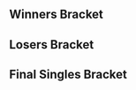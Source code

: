 {{DISPLAYTITLE:Kings of Cali: Doubles Bracket}}{{SetGame|melee}}
{{tabs static
|name1=Overview
|link1=Kings of Cali/1
|name2=Singles Bracket
|link2=Kings of Cali/1/Singles Bracket
|name3=Doubles Bracket
|link3=Kings of Cali/1/Doubles Bracket
|This=3
}}
==Winners Bracket==
{{64DEDoublesWBracketA
|column-width=150
<!-- ROUND 1 -->
|r1m1t1p1=Mango |r1m1t1p1flag=us
|r1m1t1p2=Lucky |r1m1t1p2flag=us |r1m1t1score={{win}}
|r1m1t2p1=Bye |r1m1t2p1flag=
|r1m1t2p2=Bye |r1m1t2p2flag= |r1m1t2score=
|r1m1win=1

|r1m2t1p1=DendyPretendy |r1m2t1p1flag=us
|r1m2t1p2=Manacloud |r1m2t1p2flag=us |r1m2t1score={{win}}
|r1m2t2p1=2Jar |r1m2t2p1flag=
|r1m2t2p2=Midg |r1m2t2p2flag= |r1m2t2score=
|r1m2win=1

|r1m3t1p1=Darrell |r1m3t1p1flag=us
|r1m3t1p2=Bob$ |r1m3t1p2flag=us |r1m3t1score={{win}}
|r1m3t2p1=Bye |r1m3t2p1flag=
|r1m3t2p2=Bye |r1m3t2p2flag= |r1m3t2score=
|r1m3win=1

|r1m4t1p1=Bimbo Mexico |r1m4t1p1flag=mx
|r1m4t1p2=Eddy Mexico |r1m4t1p2flag=mx |r1m4t1score={{win}}
|r1m4t2p1=Bye |r1m4t2p1flag=
|r1m4t2p2=Bye |r1m4t2p2flag= |r1m4t2score=
|r1m4win=1

|r1m5t1p1=Sung |r1m5t1p1flag=us
|r1m5t1p2=stab |r1m5t1p2flag=us |r1m5t1score={{win}}
|r1m5t2p1=Bye |r1m5t2p1flag=
|r1m5t2p2=Bye |r1m5t2p2flag= |r1m5t2score=
|r1m5win=1

|r1m6t1p1=Sheen |r1m6t1p1flag=
|r1m6t1p2=Andymosity |r1m6t1p2flag= |r1m6t1score={{win}}
|r1m6t2p1=Bosco |r1m6t2p1flag=
|r1m6t2p2=Zeo |r1m6t2p2flag= |r1m6t2score=
|r1m6win=1

|r1m7t1p1=Noata |r1m7t1p1flag=
|r1m7t1p2=L |r1m7t1p2flag=us |r1m7t1score={{win}}
|r1m7t2p1=Bye |r1m7t2p1flag=
|r1m7t2p2=Bye |r1m7t2p2flag= |r1m7t2score=
|r1m7win=1

|r1m8t1p1=Manatee |r1m8t1p1flag=
|r1m8t1p2=Peligro |r1m8t1p2flag= |r1m8t1score={{win}}
|r1m8t2p1=Sizzle |r1m8t2p1flag=
|r1m8t2p2=commonyoshi |r1m8t2p2flag= |r1m8t2score=
|r1m8win=1

|r1m9t1p1=PewPewU |r1m9t1p1flag=us
|r1m9t1p2=SFAT |r1m9t1p2flag=us |r1m9t1score={{win}}
|r1m9t2p1=Bye |r1m9t2p1flag=
|r1m9t2p2=Bye |r1m9t2p2flag= |r1m9t2score=
|r1m9win=1

|r1m10t1p1=Connor |r1m10t1p1flag=us
|r1m10t1p2=Strong Bad |r1m10t1p2flag=us |r1m10t1score={{win}}
|r1m10t2p1=Cablecho |r1m10t2p1flag=
|r1m10t2p2=Strain |r1m10t2p2flag= |r1m10t2score=
|r1m10win=1

|r1m11t1p1=Vish |r1m11t1p1flag=us
|r1m11t1p2=Tai |r1m11t1p2flag=us |r1m11t1score={{win}}
|r1m11t2p1=Bye |r1m11t2p1flag=
|r1m11t2p2=Bye |r1m11t2p2flag= |r1m11t2score=
|r1m11win=1

|r1m12t1p1=Alan |r1m12t1p1flag=us
|r1m12t1p2=MacD |r1m12t1p2flag=us |r1m12t1score={{win}}
|r1m12t2p1=oops |r1m12t2p1flag=
|r1m12t2p2=Read |r1m12t2p2flag= |r1m12t2score=
|r1m12win=1

|r1m13t1p1=Lovage |r1m13t1p1flag=us
|r1m13t1p2=S2J |r1m13t1p2flag=us |r1m13t1score={{win}}
|r1m13t2p1=Bye |r1m13t2p1flag=
|r1m13t2p2=Bye |r1m13t2p2flag= |r1m13t2score=
|r1m13win=1

|r1m14t1p1=Dantefox |r1m14t1p1flag=
|r1m14t1p2=Coolkid |r1m14t1p2flag= |r1m14t1score={{win}}
|r1m14t2p1=gkinfinity |r1m14t2p1flag=
|r1m14t2p2=kirbyraeg |r1m14t2p2flag= |r1m14t2score=
|r1m14win=1

|r1m15t1p1=J666 |r1m15t1p1flag=us
|r1m15t1p2=Rickety |r1m15t1p2flag= |r1m15t1score={{win}}
|r1m15t2p1=Bye |r1m15t2p1flag=
|r1m15t2p2=Bye |r1m15t2p2flag= |r1m15t2score=
|r1m15win=1

|r1m16t1p1=Oskas |r1m16t1p1flag=
|r1m16t1p2=Mizuki |r1m16t1p2flag= |r1m16t1score={{win}}
|r1m16t2p1=MrE223 |r1m16t2p1flag=
|r1m16t2p2=pdub |r1m16t2p2flag= |r1m16t2score=
|r1m16win=1

|r1m17t1p1=Ken |r1m17t1p1flag=us
|r1m17t1p2=Dr. PeePee |r1m17t1p2flag=us |r1m17t1score={{win}}
|r1m17t2p1=Bye |r1m17t2p1flag=
|r1m17t2p2=Bye |r1m17t2p2flag= |r1m17t2score=
|r1m17win=1

|r1m18t1p1=Bloom |r1m18t1p1flag=
|r1m18t1p2=Matt Anderson |r1m18t1p2flag= |r1m18t1score=
|r1m18t2p1=Aussyboo |r1m18t2p1flag=us
|r1m18t2p2=Isis |r1m18t2p2flag=us |r1m18t2score={{win}}
|r1m18win=2

|r1m19t1p1=Dr. Z |r1m19t1p1flag=us
|r1m19t1p2=Zeldafreak |r1m19t1p2flag=us |r1m19t1score={{win}}
|r1m19t2p1=Bye |r1m19t2p1flag=
|r1m19t2p2=Bye |r1m19t2p2flag= |r1m19t2score=
|r1m19win=1

|r1m20t1p1=ROFL |r1m20t1p1flag=us
|r1m20t1p2=Fly Amanita |r1m20t1p2flag=us |r1m20t1score={{win}}
|r1m20t2p1=Bye |r1m20t2p1flag=
|r1m20t2p2=Bye |r1m20t2p2flag= |r1m20t2score=
|r1m20win=1

|r1m21t1p1=Axe |r1m21t1p1flag=us
|r1m21t1p2=OkamiBW |r1m21t1p2flag=us |r1m21t1score={{win}}
|r1m21t2p1=Bye |r1m21t2p1flag=
|r1m21t2p2=Bye |r1m21t2p2flag= |r1m21t2score=
|r1m21win=1

|r1m22t1p1=AntoPark |r1m22t1p1flag=
|r1m22t1p2=Combofest |r1m22t1p2flag= |r1m22t1score=
|r1m22t2p1=Dan |r1m22t2p1flag=
|r1m22t2p2=Nardis |r1m22t2p2flag= |r1m22t2score={{win}}
|r1m22win=2

|r1m23t1p1=Tafokints |r1m23t1p1flag=us
|r1m23t1p2=Toph |r1m23t1p2flag=us |r1m23t1score={{win}}
|r1m23t2p1=Bye |r1m23t2p1flag=
|r1m23t2p2=Bye |r1m23t2p2flag= |r1m23t2score=
|r1m23win=1

|r1m24t1p1=sidefx |r1m24t1p1flag=us
|r1m24t1p2=zoap |r1m24t1p2flag=us |r1m24t1score={{win}}
|r1m24t2p1=luv(sic) |r1m24t2p1flag=
|r1m24t2p2=Wretched |r1m24t2p2flag= |r1m24t2score=
|r1m24win=1

|r1m25t1p1=Shroomed |r1m25t1p1flag=us
|r1m25t1p2=Zhu |r1m25t1p2flag=us |r1m25t1score={{win}}
|r1m25t2p1=Bye |r1m25t2p1flag=
|r1m25t2p2=Bye |r1m25t2p2flag= |r1m25t2score=
|r1m25win=1

|r1m26t1p1=joejoe |r1m26t1p1flag=
|r1m26t1p2=sparky |r1m26t1p2flag= |r1m26t1score={{win}}
|r1m26t2p1=A Rookie |r1m26t2p1flag=us
|r1m26t2p2=BAM |r1m26t2p2flag=us |r1m26t2score=
|r1m26win=1

|r1m27t1p1=baka4moe |r1m27t1p1flag=us
|r1m27t1p2=Khepri |r1m27t1p2flag=us |r1m27t1score={{win}}
|r1m27t2p1=Bye |r1m27t2p1flag=
|r1m27t2p2=Bye |r1m27t2p2flag= |r1m27t2score=
|r1m27win=1

|r1m28t1p1=Mogwai |r1m28t1p1flag=us
|r1m28t1p2=PockyD |r1m28t1p2flag= |r1m28t1score={{win}}
|r1m28t2p1=abigajillion |r1m28t2p1flag=
|r1m28t2p2=COCO |r1m28t2p2flag= |r1m28t2score=
|r1m28win=1

|r1m29t1p1=Scar |r1m29t1p1flag=us
|r1m29t1p2=Westballz |r1m29t1p2flag=us |r1m29t1score={{win}}
|r1m29t2p1=Bye |r1m29t2p1flag=
|r1m29t2p2=Bye |r1m29t2p2flag= |r1m29t2score=
|r1m29win=1

|r1m30t1p1=Tarheeljks |r1m30t1p1flag=
|r1m30t1p2=Violence |r1m30t1p2flag= |r1m30t1score=
|r1m30t2p1=JpegImage |r1m30t2p1flag=us
|r1m30t2p2=Nawnscents |r1m30t2p2flag= |r1m30t2score={{win}}
|r1m30win=2

|r1m31t1p1=Berto |r1m31t1p1flag=us
|r1m31t1p2=Mooninite |r1m31t1p2flag=us |r1m31t1score={{win}}
|r1m31t2p1=Bye |r1m31t2p1flag=
|r1m31t2p2=Bye |r1m31t2p2flag= |r1m31t2score=
|r1m31win=1

|r1m32t1p1=golden |r1m32t1p1flag=
|r1m32t1p2=raish |r1m32t1p2flag= |r1m32t1score={{win}}
|r1m32t2p1=Shepherd |r1m32t2p1flag=
|r1m32t2p2=jaVus |r1m32t2p2flag= |r1m32t2score=
|r1m32win=1

<!-- ROUND 2 -->
|r2m1t1p1=Mango |r2m1t1p1flag=us
|r2m1t1p2=Lucky |r2m1t1p2flag=us |r2m1t1score={{win}}
|r2m1t2p1=DendyPretendy |r2m1t2p1flag=us
|r2m1t2p2=Manacloud |r2m1t2p2flag=us |r2m1t2score=
|r2m1win=1

|r2m2t1p1=Darrell |r2m2t1p1flag=us
|r2m2t1p2=Bob$ |r2m2t1p2flag=us |r2m2t1score=
|r2m2t2p1=Bimbo Mexico |r2m2t2p1flag=mx
|r2m2t2p2=Eddy Mexico |r2m2t2p2flag=mx |r2m2t2score={{win}}
|r2m2win=2

|r2m3t1p1=Sung |r2m3t1p1flag=us
|r2m3t1p2=stab |r2m3t1p2flag=us |r2m3t1score={{win}}
|r2m3t2p1=Sheen |r2m3t2p1flag=
|r2m3t2p2=Andymosity |r2m3t2p2flag= |r2m3t2score=
|r2m3win=1

|r2m4t1p1=Noata |r2m4t1p1flag=
|r2m4t1p2=L |r2m4t1p2flag=us |r2m4t1score=
|r2m4t2p1=Manatee |r2m4t2p1flag=
|r2m4t2p2=Peligro |r2m4t2p2flag= |r2m4t2score={{win}}
|r2m4win=2

|r2m5t1p1=PewPewU |r2m5t1p1flag=us
|r2m5t1p2=SFAT |r2m5t1p2flag=us |r2m5t1score={{win}}
|r2m5t2p1=Connor |r2m5t2p1flag=us
|r2m5t2p2=Strong Bad |r2m5t2p2flag=us |r2m5t2score=
|r2m5win=1

|r2m6t1p1=Vish |r2m6t1p1flag=us
|r2m6t1p2=Tai |r2m6t1p2flag=us |r2m6t1score=
|r2m6t2p1=Alan |r2m6t2p1flag=us
|r2m6t2p2=MacD |r2m6t2p2flag=us |r2m6t2score={{win}}
|r2m6win=2

|r2m7t1p1=Lovage |r2m7t1p1flag=us
|r2m7t1p2=S2J |r2m7t1p2flag=us |r2m7t1score={{win}}
|r2m7t2p1=Dantefox |r2m7t2p1flag=
|r2m7t2p2=Coolkid |r2m7t2p2flag= |r2m7t2score=
|r2m7win=1

|r2m8t1p1=J666 |r2m8t1p1flag=us
|r2m8t1p2=Rickety |r2m8t1p2flag= |r2m8t1score={{win}}
|r2m8t2p1=Oskas |r2m8t2p1flag=
|r2m8t2p2=Mizuki |r2m8t2p2flag= |r2m8t2score=
|r2m8win=1

|r2m9t1p1=Ken |r2m9t1p1flag=us
|r2m9t1p2=Dr. PeePee |r2m9t1p2flag=us |r2m9t1score=2
|r2m9t2p1=Aussyboo |r2m9t2p1flag=us
|r2m9t2p2=Isis |r2m9t2p2flag=us |r2m9t2score=0
|r2m9win=1
|r2m9t1p1char1=marth |r2m9t1p1stock1=2 |r2m9t1p2char1=falco |r2m9t1p2stock1=2
|r2m9t2p1char1=jigglypuff |r2m9t2p1stock1=0 |r2m9t2p2char1=sheik |r2m9t2p2stock1=0 |r2m9win1=1 |r2m9stage1=Battlefield
|r2m9t1p1char2=marth |r2m9t1p1stock2=2 |r2m9t1p2char2=falco |r2m9t1p2stock2=2
|r2m9t2p1char2=peach |r2m9t2p1stock2=0 |r2m9t2p2char2=sheik |r2m9t2p2stock2=0 |r2m9win2=1 |r2m9stage2=Yoshi's Story
|r2m9details={{BracketMatchDetails|preview=|lrthread=|interview=|recap=|comment=|live=|vod=https://youtu.be/YyoCAPagD44}}

|r2m10t1p1=Dr. Z |r2m10t1p1flag=us
|r2m10t1p2=Zeldafreak |r2m10t1p2flag=us |r2m10t1score=
|r2m10t2p1=ROFL |r2m10t2p1flag=us
|r2m10t2p2=Fly Amanita |r2m10t2p2flag=us |r2m10t2score={{win}}
|r2m10win=2

|r2m11t1p1=Axe |r2m11t1p1flag=us
|r2m11t1p2=OkamiBW |r2m11t1p2flag=us |r2m11t1score={{win}}
|r2m11t2p1=Dan |r2m11t2p1flag=
|r2m11t2p2=Nardis |r2m11t2p2flag= |r2m11t2score=
|r2m11win=1

|r2m12t1p1=Tafokints |r2m12t1p1flag=us
|r2m12t1p2=Toph |r2m12t1p2flag=us |r2m12t1score={{win}}
|r2m12t2p1=sidefx |r2m12t2p1flag=us
|r2m12t2p2=zoap |r2m12t2p2flag=us |r2m12t2score=
|r2m12win=1

|r2m13t1p1=Shroomed |r2m13t1p1flag=us
|r2m13t1p2=Zhu |r2m13t1p2flag=us |r2m13t1score={{win}}
|r2m13t2p1=joejoe |r2m13t2p1flag=
|r2m13t2p2=sparky |r2m13t2p2flag= |r2m13t2score=
|r2m13win=1

|r2m14t1p1=baka4moe |r2m14t1p1flag=us
|r2m14t1p2=Khepri |r2m14t1p2flag=us |r2m14t1score={{win}}
|r2m14t2p1=Mogwai |r2m14t2p1flag=us
|r2m14t2p2=PockyD |r2m14t2p2flag= |r2m14t2score=
|r2m14win=1

|r2m15t1p1=Scar |r2m15t1p1flag=us
|r2m15t1p2=Westballz |r2m15t1p2flag=us |r2m15t1score={{win}}
|r2m15t2p1=JpegImage |r2m15t2p1flag=us
|r2m15t2p2=Nawnscents |r2m15t2p2flag= |r2m15t2score=
|r2m15win=1

|r2m16t1p1=Berto |r2m16t1p1flag=us
|r2m16t1p2=Mooninite |r2m16t1p2flag=us |r2m16t1score={{win}}
|r2m16t2p1=golden |r2m16t2p1flag=
|r2m16t2p2=raish |r2m16t2p2flag= |r2m16t2score=
|r2m16win=1

<!-- ROUND 3 -->
|r3m1t1p1=Mango |r3m1t1p1flag=us
|r3m1t1p2=Lucky |r3m1t1p2flag=us |r3m1t1score={{win}}
|r3m1t2p1=Bimbo Mexico |r3m1t2p1flag=mx
|r3m1t2p2=Eddy Mexico |r3m1t2p2flag=mx |r3m1t2score=
|r3m1win=1

|r3m2t1p1=Sung |r3m2t1p1flag=us
|r3m2t1p2=stab |r3m2t1p2flag=us |r3m2t1score={{win}}
|r3m2t2p1=Manatee |r3m2t2p1flag=
|r3m2t2p2=Peligro |r3m2t2p2flag= |r3m2t2score=
|r3m2win=1


|r3m3t1p1=PewPewU |r3m3t1p1flag=us
|r3m3t1p2=SFAT |r3m3t1p2flag=us |r3m3t1score=2
|r3m3t2p1=Alan |r3m3t2p1flag=us
|r3m3t2p2=MacD |r3m3t2p2flag=us |r3m3t2score=1
|r3m3win=1
|r3m3t1p1char1=marth |r3m3t1p1stock1=0 |r3m3t1p2char1=fox |r3m3t1p2stock1=0
|r3m3t2p1char1=peach |r3m3t2p1stock1=0 |r3m3t2p2char1=peach |r3m3t2p2stock1=1 |r3m3win1=2 |r3m3stage1=Final Destination
|r3m3t1p1char2=marth |r3m3t1p1stock2=2 |r3m3t1p2char2=fox |r3m3t1p2stock2=2
|r3m3t2p1char2=peach |r3m3t2p1stock2=0 |r3m3t2p2char2=peach |r3m3t2p2stock2=0 |r3m3win2=1 |r3m3stage2=Battlefield
|r3m3t1p1char3=marth |r3m3t1p1stock3=2 |r3m3t1p2char3=fox |r3m3t1p2stock3=1
|r3m3t2p1char3=peach |r3m3t2p1stock3=0 |r3m3t2p2char3=peach |r3m3t2p2stock3=0 |r3m3win3=1 |r3m3stage3=Yoshi's Story
|r3m3details={{BracketMatchDetails|preview=|lrthread=|interview=|recap=|comment=|live=|vod=https://youtu.be/0L15rRSsgl4}}

|r3m4t1p1=Lovage |r3m4t1p1flag=us
|r3m4t1p2=S2J |r3m4t1p2flag=us |r3m4t1score={{win}}
|r3m4t2p1=J666 |r3m4t2p1flag=us
|r3m4t2p2=Rickety |r3m4t2p2flag= |r3m4t2score=
|r3m4win=1

|r3m5t1p1=Ken |r3m5t1p1flag=us
|r3m5t1p2=Dr. PeePee |r3m5t1p2flag=us |r3m5t1score=2
|r3m5t2p1=ROFL |r3m5t2p1flag=us
|r3m5t2p2=Fly Amanita |r3m5t2p2flag=us |r3m5t2score=1
|r3m5win=1
|r3m5t1p1char1=marth |r3m5t1p1stock1=2 |r3m5t1p2char1=falco |r3m5t1p2stock1=1
|r3m5t2p1char1=luigi |r3m5t2p1stock1=0 |r3m5t2p2char1=ic |r3m5t2p2stock1=0 |r3m5win1=1 |r3m5stage1=Pokémon Stadium
|r3m5t1p1char2=marth |r3m5t1p1stock2=0 |r3m5t1p2char2=falco |r3m5t1p2stock2=0
|r3m5t2p1char2=luigi |r3m5t2p1stock2=2 |r3m5t2p2char2=ic |r3m5t2p2stock2=1 |r3m5win2=2 |r3m5stage2=Final Destination
|r3m5t1p1char3=marth |r3m5t1p1stock3=3 |r3m5t1p2char3=falco |r3m5t1p2stock3=1
|r3m5t2p1char3=luigi |r3m5t2p1stock3=0 |r3m5t2p2char3=ic |r3m5t2p2stock3=0 |r3m5win3=1 |r3m5stage3=Battlefield
|r3m5details={{BracketMatchDetails|preview=|lrthread=|interview=|recap=|comment=|live=|vod=https://youtu.be/ufnPFUCINCU}}

|r3m6t1p1=Axe |r3m6t1p1flag=us
|r3m6t1p2=OkamiBW |r3m6t1p2flag=us |r3m6t1score={{win}}
|r3m6t2p1=Tafokints |r3m6t2p1flag=us
|r3m6t2p2=Toph |r3m6t2p2flag=us |r3m6t2score=
|r3m6win=1

|r3m7t1p1=Shroomed |r3m7t1p1flag=us
|r3m7t1p2=Zhu |r3m7t1p2flag=us |r3m7t1score={{win}}
|r3m7t2p1=baka4moe |r3m7t2p1flag=us
|r3m7t2p2=Khepri |r3m7t2p2flag=us |r3m7t2score=
|r3m7win=1

|r3m8t1p1=Scar |r3m8t1p1flag=us
|r3m8t1p2=Westballz |r3m8t1p2flag=us |r3m8t1score={{win}}
|r3m8t2p1=Berto |r3m8t2p1flag=us
|r3m8t2p2=Mooninite |r3m8t2p2flag=us |r3m8t2score=
|r3m8win=1

<!-- ROUND 4 -->
|r4m1t1p1=Mango |r4m1t1p1flag=us
|r4m1t1p2=Lucky |r4m1t1p2flag=us |r4m1t1score={{win}}
|r4m1t2p1=Sung |r4m1t2p1flag=us
|r4m1t2p2=stab |r4m1t2p2flag=us |r4m1t2score=
|r4m1win=1

|r4m2t1p1=PewPewU |r4m2t1p1flag=us
|r4m2t1p2=SFAT |r4m2t1p2flag=us |r4m2t1score=2
|r4m2t2p1=Lovage |r4m2t2p1flag=us
|r4m2t2p2=S2J |r4m2t2p2flag=us |r4m2t2score=0
|r4m2win=1
|r4m2t1p1char1=marth |r4m2t1p1stock1=2 |r4m2t1p2char1=fox |r4m2t1p2stock1=1
|r4m2t2p1char1=fox |r4m2t2p1stock1=0 |r4m2t2p2char1=cf |r4m2t2p2stock1=0 |r4m2win1=1 |r4m2stage1=Battlefield
|r4m2t1p1char2=marth |r4m2t1p1stock2=2 |r4m2t1p2char2=fox |r4m2t1p2stock2=2
|r4m2t2p1char2=fox |r4m2t2p1stock2=0 |r4m2t2p2char2=cf |r4m2t2p2stock2=0 |r4m2win2=1 |r4m2stage2=Final Destination
|r4m2details={{BracketMatchDetails|preview=|lrthread=|interview=|recap=|comment=|live=|vod=https://youtu.be/EmNxegzsstc}}

|r4m3t1p1=Ken |r4m3t1p1flag=us
|r4m3t1p2=Dr. PeePee |r4m3t1p2flag=us |r4m3t1score={{win}}
|r4m3t2p1=Axe |r4m3t2p1flag=us
|r4m3t2p2=OkamiBW |r4m3t2p2flag=us |r4m3t2score=
|r4m3win=1

|r4m4t1p1=Shroomed |r4m4t1p1flag=us
|r4m4t1p2=Zhu |r4m4t1p2flag=us |r4m4t1score=2
|r4m4t2p1=Scar |r4m4t2p1flag=us
|r4m4t2p2=Westballz |r4m4t2p2flag=us |r4m4t2score=0
|r4m4win=1
|r4m4t1p1char1=sheik |r4m4t1p1stock1=1 |r4m4t1p2char1=falco |r4m4t1p2stock1=1
|r4m4t2p1char1=cf |r4m4t2p1stock1=0 |r4m4t2p2char1=falco |r4m4t2p2stock1=0 |r4m4win1=1 |r4m4stage1=Battlefield
|r4m4t1p1char2=sheik |r4m4t1p1stock2=1 |r4m4t1p2char2=falco |r4m4t1p2stock2=1
|r4m4t2p1char2=cf |r4m4t2p1stock2=0 |r4m4t2p2char2=falco |r4m4t2p2stock2=0 |r4m4win2=1 |r4m4stage2=Dream Land
|r4m4details={{BracketMatchDetails|preview=|lrthread=|interview=|recap=|comment=|live=|vod=https://youtu.be/oz8MdyEzjx8}}

<!-- ROUND 5 -->
|r5m1t1p1=Mango |r5m1t1p1flag=us
|r5m1t1p2=Lucky |r5m1t1p2flag=us |r5m1t1score=3
|r5m1t2p1=PewPewU |r5m1t2p1flag=us
|r5m1t2p2=SFAT |r5m1t2p2flag=us |r5m1t2score=2
|r5m1win=1
|r5m1t1p1char1=cf |r5m1t1p1stock1=2 |r5m1t1p2char1=fox |r5m1t1p2stock1=2
|r5m1t2p1char1=marth |r5m1t2p1stock1=0 |r5m1t2p2char1=fox |r5m1t2p2stock1=0 |r5m1win1=1 |r5m1stage1=Battlefield
|r5m1t1p1char2=cf |r5m1t1p1stock2=1 |r5m1t1p2char2=fox |r5m1t1p2stock2=1
|r5m1t2p1char2=marth |r5m1t2p1stock2=0 |r5m1t2p2char2=fox |r5m1t2p2stock2=0 |r5m1win2=1 |r5m1stage2=Final Destination
|r5m1t1p1char3=cf |r5m1t1p1stock3=0 |r5m1t1p2char3=fox |r5m1t1p2stock3=0
|r5m1t2p1char3=marth |r5m1t2p1stock3=1 |r5m1t2p2char3=fox |r5m1t2p2stock3=2 |r5m1win3=2 |r5m1stage3=Final Destination
|r5m1t1p1char4=cf |r5m1t1p1stock4=0 |r5m1t1p2char4=fox |r5m1t1p2stock4=0
|r5m1t2p1char4=marth |r5m1t2p1stock4=1 |r5m1t2p2char4=fox |r5m1t2p2stock4=0 |r5m1win4=2 |r5m1stage4=Dream Land
|r5m1t1p1char5=cf |r5m1t1p1stock5=1 |r5m1t1p2char5=fox |r5m1t1p2stock5=0
|r5m1t2p1char5=marth |r5m1t2p1stock5=0 |r5m1t2p2char5=fox |r5m1t2p2stock5=0 |r5m1win5=1 |r5m1stage5=Dream Land
|r5m1details={{BracketMatchDetails|preview=|lrthread=|interview=|recap=|comment=|live=|vod=https://youtu.be/li8pv0W-190}}

|r5m2t1p1=Ken |r5m2t1p1flag=us
|r5m2t1p2=Dr. PeePee |r5m2t1p2flag=us |r5m2t1score=3
|r5m2t2p1=Shroomed |r5m2t2p1flag=us
|r5m2t2p2=Zhu |r5m2t2p2flag=us |r5m2t2score=0
|r5m2win=1
|r5m2t1p1char1=marth |r5m2t1p1stock1=2 |r5m2t1p2char1=falco |r5m2t1p2stock1=2
|r5m2t2p1char1=sheik |r5m2t2p1stock1=0 |r5m2t2p2char1=falco |r5m2t2p2stock1=0 |r5m2win1=1 |r5m2stage1=Pokémon Stadium
|r5m2t1p1char2=marth |r5m2t1p1stock2=1 |r5m2t1p2char2=falco |r5m2t1p2stock2=1
|r5m2t2p1char2=doc |r5m2t2p1stock2=0 |r5m2t2p2char2=falco |r5m2t2p2stock2=0 |r5m2win2=1 |r5m2stage2=Pokémon Stadium
|r5m2t1p1char3=marth |r5m2t1p1stock3=1 |r5m2t1p2char3=falco |r5m2t1p2stock3=1
|r5m2t2p1char3=doc |r5m2t2p1stock3=0 |r5m2t2p2char3=falco |r5m2t2p2stock3=0 |r5m2win3=1 |r5m2stage3=Pokémon Stadium
|r5m2details={{BracketMatchDetails|preview=|lrthread=|interview=|recap=|comment=|live=|vod=https://youtu.be/dQsCFxCFjbI}}
}}
==Losers Bracket==
{{48DEDoublesLBracketSmwA
|tourneylink=Kings of Cali/1
|tourneyname=Kings of Cali
|l1placement=33-48
|l2placement=25-32
|l3placement=17-24
|l4placement=13-16
|l5placement=9-12
|l6placement=7-8
|l7placement=5-6
|column-width=150

<!-- ROUND 1 -->
|l1m1t1p1=Connor |l1m1t1p1flag=us
|l1m1t1p2=Strong Bad |l1m1t1p2flag=us |l1m1t1score={{win}}
|l1m1t2p1=2Jar |l1m1t2p1flag=
|l1m1t2p2=Midg |l1m1t2p2flag= |l1m1t2score=
|l1m1win=1

|l1m2t1p1=Vish |l1m2t1p1flag=us
|l1m2t1p2=Tai |l1m2t1p2flag=us |l1m2t1score={{win}}
|l1m2t2p1=Bye |l1m2t2p1flag=
|l1m2t2p2=Bye |l1m2t2p2flag= |l1m2t2score=
|l1m2win=1

|l1m3t1p1=Dantefox |l1m3t1p1flag=
|l1m3t1p2=Coolkid |l1m3t1p2flag= |l1m3t1score={{win}}
|l1m3t2p1=Bosco |l1m3t2p1flag=
|l1m3t2p2=Zeo |l1m3t2p2flag= |l1m3t2score=
|l1m3win=1

|l1m4t1p1=Sizzle |l1m4t1p1flag=
|l1m4t1p2=commonyoshi |l1m4t1p2flag= |l1m4t1score=
|l1m4t2p1=Oskas |l1m4t2p1flag=
|l1m4t2p2=Mizuki |l1m4t2p2flag= |l1m4t2score={{win}}
|l1m4win=2

|l1m5t1p1=DendyPretendy |l1m5t1p1flag=us
|l1m5t1p2=Manacloud |l1m5t1p2flag=us |l1m5t1score=
|l1m5t2p1=Cablecho |l1m5t2p1flag=
|l1m5t2p2=Strain |l1m5t2p2flag= |l1m5t2score={{win}}
|l1m5win=2

|l1m6t1p1=Darrell |l1m6t1p1flag=us
|l1m6t1p2=Bob$ |l1m6t1p2flag=us |l1m6t1score={{win}}
|l1m6t2p1=oops |l1m6t2p1flag=
|l1m6t2p2=Read |l1m6t2p2flag= |l1m6t2score=
|l1m6win=1

|l1m7t1p1=Sheen |l1m7t1p1flag=
|l1m7t1p2=Andymosity |l1m7t1p2flag= |l1m7t1score={{win}}
|l1m7t2p1=gkinfinity |l1m7t2p1flag=
|l1m7t2p2=kirbyraeg |l1m7t2p2flag= |l1m7t2score=
|l1m7win=1

|l1m8t1p1=Noata |l1m8t1p1flag=
|l1m8t1p2=L |l1m8t1p2flag=us |l1m8t1score={{win}}
|l1m8t2p1=MrE223 |l1m8t2p1flag=
|l1m8t2p2=pdub |l1m8t2p2flag= |l1m8t2score=
|l1m8win=1

|l1m9t1p1=joejoe |l1m9t1p1flag=
|l1m9t1p2=sparky |l1m9t1p2flag= |l1m9t1score={{win}}
|l1m9t2p1=Bloom |l1m9t2p1flag=
|l1m9t2p2=Matt Anderson |l1m9t2p2flag= |l1m9t2score=
|l1m9win=1

|l1m10t1p1=Mogwai |l1m10t1p1flag=us
|l1m10t1p2=PockyD |l1m10t1p2flag= |l1m10t1score={{win}}
|l1m10t2p1=Bye |l1m10t2p1flag=
|l1m10t2p2=Bye |l1m10t2p2flag= |l1m10t2score=
|l1m10win=1

|l1m11t1p1=JpegImage |l1m11t1p1flag=us
|l1m11t1p2=Nawnscents |l1m11t1p2flag= |l1m11t1score=
|l1m11t2p1=AntoPark |l1m11t2p1flag=
|l1m11t2p2=Combofest |l1m11t2p2flag= |l1m11t2score={{win}}
|l1m11win=2

|l1m12t1p1=golden |l1m12t1p1flag=
|l1m12t1p2=raish |l1m12t1p2flag= |l1m12t1score=
|l1m12t2p1=luv(sic) |l1m12t2p1flag=
|l1m12t2p2=Wretched |l1m12t2p2flag= |l1m12t2score={{win}}
|l1m12win=2

|l1m13t1p1=Aussyboo |l1m13t1p1flag=us
|l1m13t1p2=Isis |l1m13t1p2flag=us |l1m13t1score={{win}}
|l1m13t2p1=A Rookie |l1m13t2p1flag=us
|l1m13t2p2=BAM |l1m13t2p2flag=us |l1m13t2score=
|l1m13win=1

|l1m14t1p1=Dr. Z |l1m14t1p1flag=us
|l1m14t1p2=Zeldafreak |l1m14t1p2flag=us |l1m14t1score={{win}}
|l1m14t2p1=abigajillion |l1m14t2p1flag=
|l1m14t2p2=COCO |l1m14t2p2flag= |l1m14t2score=
|l1m14win=1

|l1m15t1p1=Dan |l1m15t1p1flag=
|l1m15t1p2=Nardis |l1m15t1p2flag= |l1m15t1score={{win}}
|l1m15t2p1=Tarheeljks |l1m15t2p1flag=
|l1m15t2p2=Violence |l1m15t2p2flag= |l1m15t2score=
|l1m15win=1

|l1m16t1p1=sidefx |l1m16t1p1flag=us
|l1m16t1p2=zoap |l1m16t1p2flag=us |l1m16t1score={{win}}
|l1m16t2p1=Shepherd |l1m16t2p1flag=
|l1m16t2p2=jaVus |l1m16t2p2flag= |l1m16t2score=
|l1m16win=1

<!-- ROUND 2 -->
|l2m1t1p1=Connor |l2m1t1p1flag=us
|l2m1t1p2=Strong Bad |l2m1t1p2flag=us |l2m1t1score={{win}}
|l2m1t2p1=Vish |l2m1t2p1flag=us
|l2m1t2p2=Tai |l2m1t2p2flag=us |l2m1t2score=
|l2m1win=1

|l2m2t1p1=Dantefox |l2m2t1p1flag=
|l2m2t1p2=Coolkid |l2m2t1p2flag= |l2m2t1score={{win}}
|l2m2t2p1=Oskas |l2m2t2p1flag=
|l2m2t2p2=Mizuki |l2m2t2p2flag= |l2m2t2score=
|l2m2win=1

|l2m3t1p1=Cablecho |l2m3t1p1flag=
|l2m3t1p2=Strain |l2m3t1p2flag= |l2m3t1score=
|l2m3t2p1=Darrell |l2m3t2p1flag=us
|l2m3t2p2=Bob$ |l2m3t2p2flag=us |l2m3t2score={{win}}
|l2m3win=2

|l2m4t1p1=Sheen |l2m4t1p1flag=
|l2m4t1p2=Andymosity |l2m4t1p2flag= |l2m4t1score=
|l2m4t2p1=Noata |l2m4t2p1flag=
|l2m4t2p2=L |l2m4t2p2flag=us |l2m4t2score={{win}}
|l2m4win=2

|l2m5t1p1=joejoe |l2m5t1p1flag=
|l2m5t1p2=sparky |l2m5t1p2flag= |l2m5t1score={{win}}
|l2m5t2p1=Mogwai |l2m5t2p1flag=us
|l2m5t2p2=PockyD |l2m5t2p2flag= |l2m5t2score=
|l2m5win=1

|l2m6t1p1=AntoPark |l2m6t1p1flag=
|l2m6t1p2=Combofest |l2m6t1p2flag= |l2m6t1score={{win}}
|l2m6t2p1=luv(sic) |l2m6t2p1flag=
|l2m6t2p2=Wretched |l2m6t2p2flag= |l2m6t2score=
|l2m6win=1

|l2m7t1p1=Aussyboo |l2m7t1p1flag=us
|l2m7t1p2=Isis |l2m7t1p2flag=us |l2m7t1score=
|l2m7t2p1=Dr. Z |l2m7t2p1flag=us
|l2m7t2p2=Zeldafreak |l2m7t2p2flag=us |l2m7t2score={{win}}
|l2m7win=2

|l2m8t1p1=Dan |l2m8t1p1flag=
|l2m8t1p2=Nardis |l2m8t1p2flag= |l2m8t1score=
|l2m8t2p1=sidefx |l2m8t2p1flag=us
|l2m8t2p2=zoap |l2m8t2p2flag=us |l2m8t2score={{win}}
|l2m8win=2

<!-- ROUND 3 -->
|l3m1t1p1=Tafokints |l3m1t1p1flag=us
|l3m1t1p2=Toph |l3m1t1p2flag=us |l3m1t1score=
|l3m1t2p1=Connor |l3m1t2p1flag=us
|l3m1t2p2=Strong Bad |l3m1t2p2flag=us |l3m1t2score={{win}}
|l3m1win=2

|l3m2t1p1=ROFL |l3m2t1p1flag=us
|l3m2t1p2=Fly Amanita |l3m2t1p2flag=us |l3m2t1score={{win}}
|l3m2t2p1=Dantefox |l3m2t2p1flag=
|l3m2t2p2=Coolkid |l3m2t2p2flag= |l3m2t2score=
|l3m2win=1

|l3m3t1p1=Berto |l3m3t1p1flag=us
|l3m3t1p2=Mooninite |l3m3t1p2flag=us |l3m3t1score=
|l3m3t2p1=Darrell |l3m3t2p1flag=us
|l3m3t2p2=Bob$ |l3m3t2p2flag=us |l3m3t2score={{win}}
|l3m3win=2

|l3m4t1p1=baka4moe |l3m4t1p1flag=us
|l3m4t1p2=Khepri |l3m4t1p2flag=us |l3m4t1score={{win}}
|l3m4t2p1=Noata |l3m4t2p1flag=
|l3m4t2p2=L |l3m4t2p2flag=us |l3m4t2score=
|l3m4win=1

|l3m5t1p1=Manatee |l3m5t1p1flag=
|l3m5t1p2=Peligro |l3m5t1p2flag= |l3m5t1score=
|l3m5t2p1=joejoe |l3m5t2p1flag=
|l3m5t2p2=sparky |l3m5t2p2flag= |l3m5t2score={{win}}
|l3m5win=2

|l3m6t1p1=Bimbo Mexico |l3m6t1p1flag=mx
|l3m6t1p2=Eddy Mexico |l3m6t1p2flag=mx |l3m6t1score={{win}}
|l3m6t2p1=AntoPark |l3m6t2p1flag=
|l3m6t2p2=Combofest |l3m6t2p2flag= |l3m6t2score=
|l3m6win=1

|l3m7t1p1=J666 |l3m7t1p1flag=us
|l3m7t1p2=Rickety |l3m7t1p2flag= |l3m7t1score=
|l3m7t2p1=Dr. Z |l3m7t2p1flag=us
|l3m7t2p2=Zeldafreak |l3m7t2p2flag=us |l3m7t2score={{win}}
|l3m7win=2

|l3m8t1p1=Alan |l3m8t1p1flag=us
|l3m8t1p2=MacD |l3m8t1p2flag=us |l3m8t1score={{win}}
|l3m8t2p1=sidefx |l3m8t2p1flag=us
|l3m8t2p2=zoap |l3m8t2p2flag=us |l3m8t2score=
|l3m8win=1

<!-- ROUND 4 -->
|l4m1t1p1=Connor |l4m1t1p1flag=us
|l4m1t1p2=Strong Bad |l4m1t1p2flag=us |l4m1t1score={{win}}
|l4m1t2p1=ROFL |l4m1t2p1flag=us
|l4m1t2p2=Fly Amanita |l4m1t2p2flag=us |l4m1t2score=
|l4m1win=1

|l4m2t1p1=Darrell |l4m2t1p1flag=us
|l4m2t1p2=Bob$ |l4m2t1p2flag=us |l4m2t1score=
|l4m2t2p1=baka4moe |l4m2t2p1flag=us
|l4m2t2p2=Khepri |l4m2t2p2flag=us |l4m2t2score={{win}}
|l4m2win=2

|l4m3t1p1=joejoe |l4m3t1p1flag=
|l4m3t1p2=sparky |l4m3t1p2flag= |l4m3t1score=
|l4m3t2p1=Bimbo Mexico |l4m3t2p1flag=mx
|l4m3t2p2=Eddy Mexico |l4m3t2p2flag=mx |l4m3t2score={{win}}
|l4m3win=2

|l4m4t1p1=Dr. Z |l4m4t1p1flag=us
|l4m4t1p2=Zeldafreak |l4m4t1p2flag=us |l4m4t1score=
|l4m4t2p1=Alan |l4m4t2p1flag=us
|l4m4t2p2=MacD |l4m4t2p2flag=us |l4m4t2score={{win}}
|l4m4win=2

<!-- ROUND 5 -->
|l5m1t1p1=Lovage |l5m1t1p1flag=us
|l5m1t1p2=S2J |l5m1t1p2flag=us |l5m1t1score={{win}}
|l5m1t2p1=Connor |l5m1t2p1flag=us
|l5m1t2p2=Strong Bad |l5m1t2p2flag=us |l5m1t2score=
|l5m1win=1

|l5m2t1p1=Sung |l5m2t1p1flag=us
|l5m2t1p2=stab |l5m2t1p2flag=us |l5m2t1score=
|l5m2t2p1=baka4moe |l5m2t2p1flag=us
|l5m2t2p2=Khepri |l5m2t2p2flag=us |l5m2t2score={{win}}
|l5m2win=2

|l5m3t1p1=Scar |l5m3t1p1flag=us
|l5m3t1p2=Westballz |l5m3t1p2flag=us |l5m3t1score=
|l5m3t2p1=Bimbo Mexico |l5m3t2p1flag=mx
|l5m3t2p2=Eddy Mexico |l5m3t2p2flag=mx |l5m3t2score={{win}}
|l5m3win=2

|l5m4t1p1=Axe |l5m4t1p1flag=us
|l5m4t1p2=OkamiBW |l5m4t1p2flag=us |l5m4t1score={{win}}
|l5m4t2p1=Alan |l5m4t2p1flag=us
|l5m4t2p2=MacD |l5m4t2p2flag=us |l5m4t2score=
|l5m4win=1

<!-- ROUND 6 -->
|l6m1t1p1=Lovage |l6m1t1p1flag=us
|l6m1t1p2=S2J |l6m1t1p2flag=us |l6m1t1score={{win}}
|l6m1t2p1=baka4moe |l6m1t2p1flag=us
|l6m1t2p2=Khepri |l6m1t2p2flag=us |l6m1t2score=
|l6m1win=1

|l6m2t1p1=Bimbo Mexico |l6m2t1p1flag=mx
|l6m2t1p2=Eddy Mexico |l6m2t1p2flag=mx |l6m2t1score=
|l6m2t2p1=Axe |l6m2t2p1flag=us
|l6m2t2p2=OkamiBW |l6m2t2p2flag=us |l6m2t2score={{win}}
|l6m2win=2

<!-- ROUND 7 -->
|l7m1t1p1=Shroomed |l7m1t1p1flag=us
|l7m1t1p2=Zhu |l7m1t1p2flag=us |l7m1t1score=0
|l7m1t2p1=Lovage |l7m1t2p1flag=us
|l7m1t2p2=S2J |l7m1t2p2flag=us |l7m1t2score=2
|l7m1win=2
|l7m1t1p1char1=sheik |l7m1t1p1stock1=0 |l7m1t1p2char1=falco |l7m1t1p2stock1=0
|l7m1t2p1char1=fox |l7m1t2p1stock1=1 |l7m1t2p2char1=cf |l7m1t2p2stock1=1 |l7m1win1=2 |l7m1stage1=Final Destination
|l7m1t1p1char2=sheik |l7m1t1p1stock2=0 |l7m1t1p2char2=falco |l7m1t1p2stock2=0
|l7m1t2p1char2=fox |l7m1t2p1stock2=2 |l7m1t2p2char2=cf |l7m1t2p2stock2=2 |l7m1win2=2 |l7m1stage2=Battlefield
|l7m1details={{BracketMatchDetails|preview=|lrthread=|interview=|recap=|comment=|live=|vod=https://youtu.be/3__dM_dosow}}

|l7m2t1p1=PewPewU |l7m2t1p1flag=us
|l7m2t1p2=SFAT |l7m2t1p2flag=us |l7m2t1score=2
|l7m2t2p1=Axe |l7m2t2p1flag=us
|l7m2t2p2=OkamiBW |l7m2t2p2flag=us |l7m2t2score=0
|l7m2win=1
|l7m2t1p1char1=marth |l7m2t1p1stock1=1 |l7m2t1p2char1=fox |l7m2t1p2stock1=0
|l7m2t2p1char1=pikachu |l7m2t2p1stock1=0 |l7m2t2p2char1=sheik |l7m2t2p2stock1=0 |l7m2win1=1 |l7m2stage1=Final Destination
|l7m2t1p1char2=marth |l7m2t1p1stock2=2 |l7m2t1p2char2=fox |l7m2t1p2stock2=1
|l7m2t2p1char2=pikachu |l7m2t2p1stock2=0 |l7m2t2p2char2=sheik |l7m2t2p2stock2=0 |l7m2win2=1 |l7m2stage2=Battlefield
|l7m2details={{BracketMatchDetails|preview=|lrthread=|interview=|recap=|comment=|live=|vod=https://youtu.be/k6r7plwymNs}}
}}
<onlyinclude>
==Final Singles Bracket==
{{DEFinalDoublesSmwBracket
|tourneylink=Kings of Cali/1
|tourneyname=Kings of Cali
|l1placement=4
|r2placement=3
|r3loserplacement=2
|r3winnerplacement=1

<!-- FROM WINNERS -->
|r1m1t1p1=Mango |r1m1t1p1flag=us
|r1m1t1p2=Lucky |r1m1t1p2flag=us |r1m1t1score=3
|r1m1t2p1=Ken |r1m1t2p1flag=us
|r1m1t2p2=Dr. PeePee |r1m1t2p2flag=us |r1m1t2score=0
|r1m1win=1
|r1m1t1p1char1=cf |r1m1t1p1stock1=1 |r1m1t1p2char1=fox |r1m1t1p2stock1=1
|r1m1t2p1char1=marth |r1m1t2p1stock1=0 |r1m1t2p2char1=falco |r1m1t2p2stock1=0 |r1m1win1=1 |r1m1stage1=Battlefield
|r1m1t1p1char2=cf |r1m1t1p1stock2=1 |r1m1t1p2char2=fox |r1m1t1p2stock2=2
|r1m1t2p1char2=marth |r1m1t2p1stock2=0 |r1m1t2p2char2=falco |r1m1t2p2stock2=0 |r1m1win2=1 |r1m1stage2=Battlefield
|r1m1t1p1char3=cf |r1m1t1p1stock3=3 |r1m1t1p2char3=fox |r1m1t1p2stock3=3
|r1m1t2p1char3=marth |r1m1t2p1stock3=0 |r1m1t2p2char3=falco |r1m1t2p2stock3=0 |r1m1win3=1 |r1m1stage3=Battlefield
|r1m1details={{BracketMatchDetails|preview=|lrthread=|interview=|recap=|comment=|live=|vod=https://youtu.be/-l6hsr8FV8Y}}

<!-- FROM LOSERS -->
|l1m1t1p1=Lovage |l1m1t1p1flag=us
|l1m1t1p2=S2J |l1m1t1p2flag=us |l1m1t1score=1
|l1m1t2p1=PewPewU |l1m1t2p1flag=us
|l1m1t2p2=SFAT |l1m1t2p2flag=us |l1m1t2score=3
|l1m1win=2
|l1m1t1p1char1=fox |l1m1t1p1stock1=0 |l1m1t1p2char1=cf |l1m1t1p2stock1=0
|l1m1t2p1char1=marth |l1m1t2p1stock1=1 |l1m1t2p2char1=fox |l1m1t2p2stock1=1 |l1m1win1=2 |l1m1stage1=Final Destination
|l1m1t1p1char2=fox |l1m1t1p1stock2=0 |l1m1t1p2char2=cf |l1m1t1p2stock2=0
|l1m1t2p1char2=marth |l1m1t2p1stock2=1 |l1m1t2p2char2=fox |l1m1t2p2stock2=1 |l1m1win2=2 |l1m1stage2=Pokémon Stadium
|l1m1t1p1char3=fox |l1m1t1p1stock3=2 |l1m1t1p2char3=cf |l1m1t1p2stock3=2
|l1m1t2p1char3=marth |l1m1t2p1stock3=0 |l1m1t2p2char3=fox |l1m1t2p2stock3=0 |l1m1win3=1 |l1m1stage3=Final Destination
|l1m1t1p1char4=fox |l1m1t1p1stock4=0 |l1m1t1p2char4=cf |l1m1t1p2stock4=0
|l1m1t2p1char4=marth |l1m1t2p1stock4=1 |l1m1t2p2char4=fox |l1m1t2p2stock4=2 |l1m1win4=2 |l1m1stage4=Battlefield
|l1m1details={{BracketMatchDetails|preview=|lrthread=|interview=|recap=|comment=|live=|vod=https://youtu.be/qFlAefmZDyo}}

<!-- LOSERS FINALS -->
|r2m1t1p1=Ken |r2m1t1p1flag=us
|r2m1t1p2=Dr. PeePee |r2m1t1p2flag=us |r2m1t1score=2
|r2m1t2p1=PewPewU |r2m1t2p1flag=us
|r2m1t2p2=SFAT |r2m1t2p2flag=us |r2m1t2score=3
|r2m1win=2
|r2m1t1p1char1=marth |r2m1t1p1stock1=3 |r2m1t1p2char1=falco |r2m1t1p2stock1=3
|r2m1t2p1char1=marth |r2m1t2p1stock1=0 |r2m1t2p2char1=fox |r2m1t2p2stock1=0 |r2m1win1=1 |r2m1stage1=Final Destination
|r2m1t1p1char2=marth |r2m1t1p1stock2=1 |r2m1t1p2char2=falco |r2m1t1p2stock2=2
|r2m1t2p1char2=marth |r2m1t2p1stock2=0 |r2m1t2p2char2=fox |r2m1t2p2stock2=0 |r2m1win2=1 |r2m1stage2=Pokémon Stadium
|r2m1t1p1char3=marth |r2m1t1p1stock3=0 |r2m1t1p2char3=falco |r2m1t1p2stock3=0
|r2m1t2p1char3=marth |r2m1t2p1stock3=1 |r2m1t2p2char3=fox |r2m1t2p2stock3=2 |r2m1win3=2 |r2m1stage3=Battlefield
|r2m1t1p1char4=marth |r2m1t1p1stock4=0 |r2m1t1p2char4=falco |r2m1t1p2stock4=0
|r2m1t2p1char4=marth |r2m1t2p1stock4=2 |r2m1t2p2char4=fox |r2m1t2p2stock4=1 |r2m1win4=2 |r2m1stage4=Final Destination
|r2m1t1p1char5=marth |r2m1t1p1stock5=0 |r2m1t1p2char5=falco |r2m1t1p2stock5=0
|r2m1t2p1char5=marth |r2m1t2p1stock5=1 |r2m1t2p2char5=fox |r2m1t2p2stock5=1 |r2m1win5=2 |r2m1stage5=Final Destination
|r2m1details={{BracketMatchDetails|preview=|lrthread=|interview=|recap=|comment=|live=|vod=https://youtu.be/OMGIaK1BbiQ}}

<!-- GRAND FINALS -->
|r3m1t1p1=Mango |r3m1t1p1flag=us
|r3m1t1p2=Lucky |r3m1t1p2flag=us |r3m1t1score=3
|r3m1t2p1=PewPewU |r3m1t2p1flag=us
|r3m1t2p2=SFAT |r3m1t2p2flag=us |r3m1t2score=2
|r3m1win=1
|r3m1t1p1char1=cf |r3m1t1p1stock1=3 |r3m1t1p2char1=fox |r3m1t1p2stock1=0
|r3m1t2p1char1=marth |r3m1t2p1stock1=0 |r3m1t2p2char1=fox |r3m1t2p2stock1=0 |r3m1win1=1 |r3m1stage1=Final Destination
|r3m1t1p1char2=cf |r3m1t1p1stock2=1 |r3m1t1p2char2=fox |r3m1t1p2stock2=1
|r3m1t2p1char2=marth |r3m1t2p1stock2=0 |r3m1t2p2char2=fox |r3m1t2p2stock2=0 |r3m1win2=1 |r3m1stage2=Yoshi's Story
|r3m1t1p1char3=cf |r3m1t1p1stock3=0 |r3m1t1p2char3=fox |r3m1t1p2stock3=0
|r3m1t2p1char3=marth |r3m1t2p1stock3=2 |r3m1t2p2char3=fox |r3m1t2p2stock3=2 |r3m1win3=2 |r3m1stage3=Battlefield
|r3m1t1p1char4=cf |r3m1t1p1stock4=0 |r3m1t1p2char4=fox |r3m1t1p2stock4=0
|r3m1t2p1char4=marth |r3m1t2p1stock4=2 |r3m1t2p2char4=fox |r3m1t2p2stock4=2 |r3m1win4=2 |r3m1stage4=Pokémon Stadium
|r3m1t1p1char5=cf |r3m1t1p1stock5=2 |r3m1t1p2char5=fox |r3m1t1p2stock5=1
|r3m1t2p1char5=marth |r3m1t2p1stock5=0 |r3m1t2p2char5=fox |r3m1t2p2stock5=0 |r3m1win5=1 |r3m1stage5=Dream Land
|r3m1details={{BracketMatchDetails|preview=|lrthread=|interview=|recap=|comment=|live=|vod=https://youtu.be/3TUvE33MyZw}}
}}
</onlyinclude>
